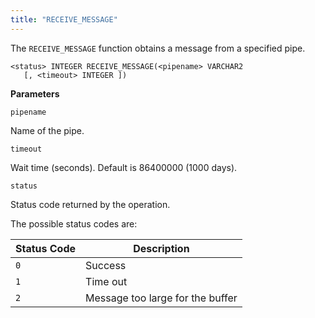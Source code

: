 ```yaml
---
title: "RECEIVE_MESSAGE"
---
```


The `RECEIVE_MESSAGE` function obtains a message from a specified pipe.

```text
<status> INTEGER RECEIVE_MESSAGE(<pipename> VARCHAR2
   [, <timeout> INTEGER ])
```

**Parameters**

`pipename`

 Name of the pipe.

`timeout`

 Wait time (seconds). Default is 86400000 (1000 days).

`status`

 Status code returned by the operation.

 The possible status codes are:

| Status Code | Description                      |
| ----------- | -------------------------------- |
| `0`         | Success                          |
| `1`         | Time out                         |
| `2`         | Message too large for the buffer |
